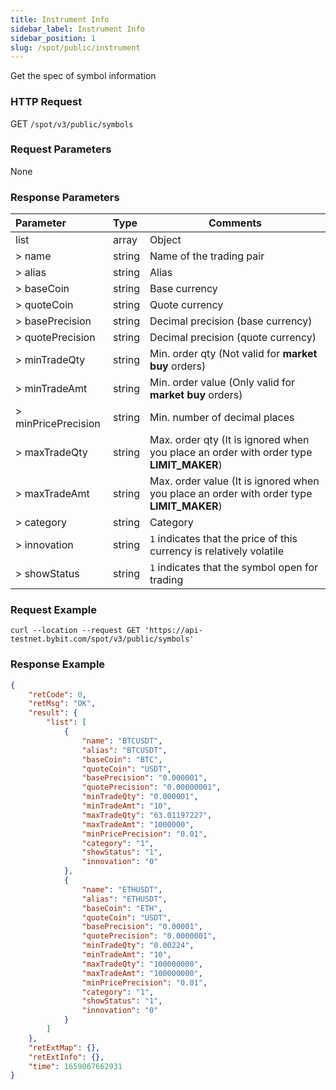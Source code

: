 ```yaml
---
title: Instrument Info
sidebar_label: Instrument Info
sidebar_position: 1
slug: /spot/public/instrument
---
```



Get the spec of symbol information

### HTTP Request
GET <code>/spot/v3/public/symbols</code>

### Request Parameters
None

### Response Parameters
| Parameter | Type | Comments|
|:----- |:-----|----- |
|list |array |Object |
|> name |string |Name of the trading pair |
|> alias |string |Alias |
|> baseCoin |string |Base currency |
|> quoteCoin |string |Quote currency |
|> basePrecision |string |Decimal precision (base currency) |
|> quotePrecision |string |Decimal precision (quote currency) |
|> minTradeQty |string |Min. order qty (Not valid for <b>market buy</b> orders) |
|> minTradeAmt |string |Min. order value (Only valid for <b>market buy</b> orders) |
|> minPricePrecision |string |Min. number of decimal places |
|> maxTradeQty |string |Max. order qty (It is ignored when you place an order with order type <b>LIMIT_MAKER</b>) |
|> maxTradeAmt |string |Max. order value (It is ignored when you place an order with order type <b>LIMIT_MAKER</b>) |
|> category |string |Category |
|> innovation |string |`1` indicates that the price of this currency is relatively volatile |
|> showStatus |string |`1` indicates that the symbol open for trading |

### Request Example

```http
curl --location --request GET 'https://api-testnet.bybit.com/spot/v3/public/symbols'
```

### Response Example

```json
{
    "retCode": 0,
    "retMsg": "OK",
    "result": {
        "list": [
            {
                "name": "BTCUSDT",
                "alias": "BTCUSDT",
                "baseCoin": "BTC",
                "quoteCoin": "USDT",
                "basePrecision": "0.000001",
                "quotePrecision": "0.00000001",
                "minTradeQty": "0.000001",
                "minTradeAmt": "10",
                "maxTradeQty": "63.01197227",
                "maxTradeAmt": "1000000",
                "minPricePrecision": "0.01",
                "category": "1",
                "showStatus": "1",
                "innovation": "0"
            },
            {
                "name": "ETHUSDT",
                "alias": "ETHUSDT",
                "baseCoin": "ETH",
                "quoteCoin": "USDT",
                "basePrecision": "0.00001",
                "quotePrecision": "0.0000001",
                "minTradeQty": "0.00224",
                "minTradeAmt": "10",
                "maxTradeQty": "100000000",
                "maxTradeAmt": "100000000",
                "minPricePrecision": "0.01",
                "category": "1",
                "showStatus": "1",
                "innovation": "0"
            }
        ]
    },
    "retExtMap": {},
    "retExtInfo": {},
    "time": 1659067662931
}
```
